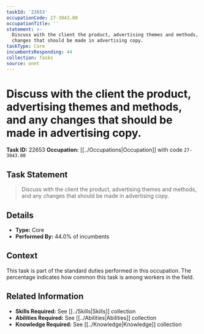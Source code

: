 ```yaml
---
taskId: '22653'
occupationCode: 27-3043.00
occupationTitle: ''
statement: >-
  Discuss with the client the product, advertising themes and methods, and any
  changes that should be made in advertising copy.
taskType: Core
incumbentsResponding: 44
collection: Tasks
source: onet
---
```

# Discuss with the client the product, advertising themes and methods, and any changes that should be made in advertising copy.

**Task ID:** 22653
**Occupation:** [[../Occupations|Occupation]] with code `27-3043.00`

## Task Statement

> Discuss with the client the product, advertising themes and methods, and any changes that should be made in advertising copy.

## Details

- **Type:** Core
- **Performed By:** 44.0% of incumbents

## Context

This task is part of the standard duties performed in this occupation. The percentage indicates how common this task is among workers in the field.

## Related Information

- **Skills Required:** See [[../Skills|Skills]] collection
- **Abilities Required:** See [[../Abilities|Abilities]] collection
- **Knowledge Required:** See [[../Knowledge|Knowledge]] collection

